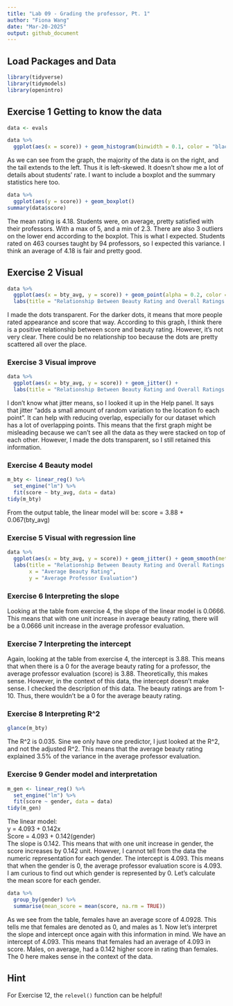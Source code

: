 ```yaml
---
title: "Lab 09 - Grading the professor, Pt. 1"
author: "Fiona Wang"
date: "Mar-20-2025"
output: github_document
---
```


## Load Packages and Data

```r
library(tidyverse) 
library(tidymodels)
library(openintro)
```

## Exercise 1 Getting to know the data

```r
data <- evals
```

```r
data %>% 
  ggplot(aes(x = score)) + geom_histogram(binwidth = 0.1, color = "black")
```

As we can see from the graph, the majority of the data is on the right, and the tail extends to the left. Thus it is left-skewed. It doesn't show me a lot of details about students' rate. I want to include a boxplot and the summary statistics here too. 
```r
data %>% 
  ggplot(aes(y = score)) + geom_boxplot()
summary(data$score)
```

The mean rating is 4.18. Students were, on average, pretty satisfied with their professors. With a max of 5, and a min of 2.3. There are also 3 outliers on the lower end according to the boxplot. This is what I expected. Students rated on 463 courses taught by 94 professors, so I expected this variance. I think an average of 4.18 is fair and pretty good. 

## Exercise 2 Visual

```r
data %>% 
  ggplot(aes(x = bty_avg, y = score)) + geom_point(alpha = 0.2, color = "blue") + 
  labs(title = "Relationship Between Beauty Rating and Overall Ratings for Professors")
```

I made the dots transparent. For the darker dots, it means that more people rated appearance and score that way. According to this graph, I think there is a positive relationship between score and beauty rating. However, it's not very clear. There could be no relationship too because the dots are pretty scattered all over the place. 

### Exercise 3 Visual improve
```r
data %>% 
  ggplot(aes(x = bty_avg, y = score)) + geom_jitter() + 
  labs(title = "Relationship Between Beauty Rating and Overall Ratings for Professors")
```

I don't know what jitter means, so I looked it up in the Help panel. It says that jitter "adds a small amount of random variation to the location fo each point". It can help with reducing overlap, especially for our dataset which has a lot of overlapping points. This means that the first graph might be misleading because we can't see all the data as they were stacked on top of each other. However, I made the dots transparent, so I still retained this information. 

### Exercise 4 Beauty model
```r
m_bty <- linear_reg() %>% 
  set_engine("lm") %>% 
  fit(score ~ bty_avg, data = data)
tidy(m_bty)
```

From the output table, the linear model will be:
score = 3.88 + 0.067(bty_avg)

### Exercise 5 Visual with regression line
```r
data %>% 
  ggplot(aes(x = bty_avg, y = score)) + geom_jitter() + geom_smooth(method = "lm", se = FALSE) + 
  labs(title = "Relationship Between Beauty Rating and Overall Ratings for Professors",
       x = "Average Beauty Rating",
       y = "Average Professor Evaluation")
```

### Exercise 6 Interpreting the slope
Looking at the table from exercise 4, the slope of the linear model is 0.0666. This means that with one unit increase in average beauty rating, there will be a 0.0666 unit increase in the average professor evaluation. 


### Exercise 7 Interpreting the intercept
Again, looking at the table from exercise 4, the intercept is 3.88. This means that when there is a 0 for the average beauty rating for a professor, the average professor evaluation (score) is 3.88. Theoretically, this makes sense. However, in the context of this data, the intercept doesn't make sense. I checked the description of this data. The beauty ratings are from 1-10. Thus, there wouldn't be a 0 for the average beauty rating. 

### Exercise 8 Interpreting R^2
```r
glance(m_bty)
```

The R^2 is 0.035. Sine we only have one predictor, I just looked at the R^2, and not the adjusted R^2. This means that the average beauty rating explained 3.5% of the variance in the average professor evaluation. 

### Exercise 9 Gender model and interpretation
```r
m_gen <- linear_reg() %>% 
  set_engine("lm") %>% 
  fit(score ~ gender, data = data)
tidy(m_gen)
```

The linear model:       
y = 4.093 + 0.142x       
Score = 4.093 + 0.142(gender)         
The slope is 0.142. This means that with one unit increase in gender, the score increases by 0.142 unit. However, I cannot tell from the data the numeric representation for each gender. The intercept is 4.093. This means that when the gender is 0, the average professor evaluation score is 4.093.     
I am curious to find out which gender is represented by 0. Let's calculate the mean score for each gender.   
```r
data %>% 
  group_by(gender) %>% 
  summarise(mean_score = mean(score, na.rm = TRUE))
```


As we see from the table, females have an average score of 4.0928. This tells me that females are denoted as 0, and males as 1. Now let's interpret the slope and intercept once again with this information in mind. We have an intercept of 4.093. This means that females had an average of 4.093 in score. Males, on average, had a 0.142 higher score in rating than females.
The 0 here makes sense in the context of the data.

## Hint

For Exercise 12, the `relevel()` function can be helpful!
